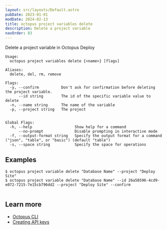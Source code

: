 ```yaml
---
layout: src/layouts/Default.astro
pubDate: 2023-01-01
modDate: 2024-02-13
title: octopus project variables delete
description: Delete a project variable
navOrder: 83
---
```


Delete a project variable in Octopus Deploy

```
Usage:
  octopus project variables delete {<name>} [flags]

Aliases:
  delete, del, rm, remove

Flags:
  -y, --confirm          Don't ask for confirmation before deleting the project variable.
      --id string        The id of the specific variable value to delete
  -n, --name string      The name of the variable
  -p, --project string   The project


Global Flags:
  -h, --help                   Show help for a command
      --no-prompt              Disable prompting in interactive mode
  -f, --output-format string   Specify the output format for a command ("json", "table", or "basic") (default "table")
  -s, --space string           Specify the space for operations

```

## Examples

<SamplesInstance />

```
$ octopus project variable delete "Database Name" --project "Deploy Site" 
$ octopus project variable delete "Database Name" --id 26a58596-4cd9-e072-7215-7e15cb796dd2 --project "Deploy Site" --confirm 


```

## Learn more

- [Octopus CLI](/docs/octopus-rest-api/cli)
- [Creating API keys](/docs/octopus-rest-api/how-to-create-an-api-key)
